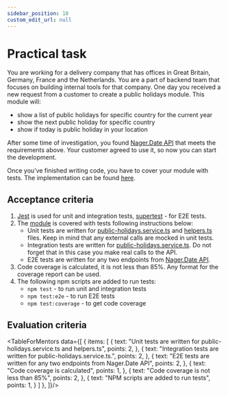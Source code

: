 ```yaml
---
sidebar_position: 10
custom_edit_url: null
---
```



# Practical task

You are working for a delivery company that has offices in Great Britain, Germany, France and the Netherlands. You are a part of backend team that focuses on building internal tools for that company. One day you received a new request from a customer to create a public holidays module. This module will:
- show a list of public holidays for specific country for the current year
- show the next public holiday for specific country
- show if today is public holiday in your location

After some time of investigation, you found [Nager.Date API](https://date.nager.at/swagger/index.html) that meets the requirements above. Your customer agreed to use it, so now you can start the development.

Once you’ve finished writing code, you have to cover your module with tests. The implementation can be found [here](https://git.epam.com/ld-global-coordinators/js-programs/nodejs-gmp-coursebook/-/tree/master/public-for-mentees/5-testing).

## Acceptance criteria
1. [Jest](https://npmjs.com/package/jest) is used for unit and integration tests, [supertest](https://www.npmjs.com/package/supertest) - for E2E tests.
2. The [module](https://git.epam.com/ld-global-coordinators/js-programs/nodejs-gmp-coursebook/-/tree/master/public-for-mentees/5-testing) is covered with tests following instructions below:
    - Unit tests are written for [public-holidays.service.ts](https://git.epam.com/ld-global-coordinators/js-programs/nodejs-gmp-coursebook/-/blob/master/public-for-mentees/5-testing/src/services/public-holidays.service.ts) and [helpers.ts](https://git.epam.com/ld-global-coordinators/js-programs/nodejs-gmp-coursebook/-/blob/master/public-for-mentees/5-testing/src/helpers.ts) files. Keep in mind that any external calls are mocked in unit tests.
    - Integration tests are written for [public-holidays.service.ts](https://git.epam.com/ld-global-coordinators/js-programs/nodejs-gmp-coursebook/-/blob/master/public-for-mentees/5-testing/src/services/public-holidays.service.ts). Do not forget that in this case you make real calls to the API.
    - E2E tests are written for any two endpoints from [Nager.Date API](https://date.nager.at/swagger/index.html). 
5. Code coverage is calculated, it is not less than 85%. Any format for the coverage report can be used.
6. The following npm scripts are added to run tests:
    - `npm test` - to run unit and integration tests
    - `npm test:e2e` - to run E2E tests
    - `npm test:coverage` - to get code coverage

## Evaluation criteria

<TableForMentors data={[
  {
    items: [
      {
        text: "Unit tests are written for public-holidays.service.ts and helpers.ts",
        points: 2,
      },
      {
        text: "Integration tests are written for public-holidays.service.ts.",
        points: 2,
      },
      {
        text: "E2E tests are written for any two endpoints from Nager.Date API",
        points: 2,
      },
      {
        text: "Code coverage is calculated",
        points: 1,
      },
      {
        text: "Code coverage is not less than 85%",
        points: 2,
      },
      {
        text: "NPM scripts are added to run tests",
        points: 1,
      }
    ]
  },
]}/>
